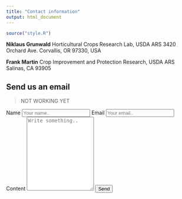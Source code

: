 ```yaml
---
title: "Contact information"
output: html_document
---
```


```r
source("style.R")
```

**Niklaus Grunwald**
Horticultural Crops Research Lab, USDA ARS
3420 Orchard Ave. Corvallis, OR 97330, USA

**Frank Martin**
Crop Improvement and Protection Research, USDA ARS
Salinas, CA 93905

## Send us an email

> NOT WORKING YET

<div class="contact_container">
<form role="form" method="post">
<label for="name">Name</label>
<input type="text" id="name" name="name" placeholder="Your name..">
<label for="email">Email</label>
<input type="text" id="email" name="email" placeholder="Your email..">
<label for="content">Content</label>
<textarea id="content" name="content" placeholder="Write something.." style="height:200px"></textarea>
<input type="submit" value="Send">
</form>
</div>


 
